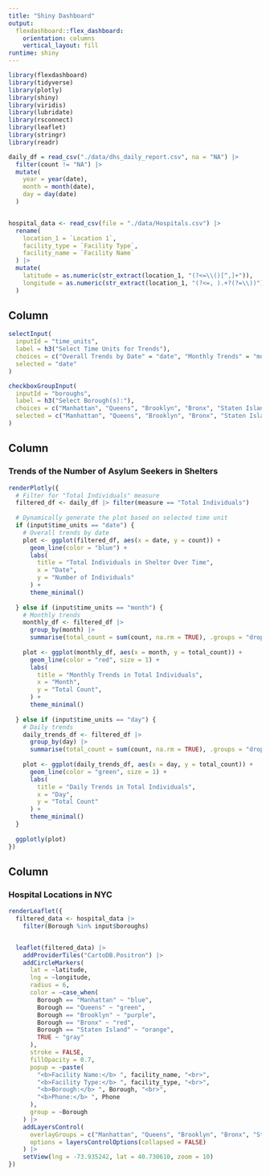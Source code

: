 ```yaml
---
title: "Shiny Dashboard"
output: 
  flexdashboard::flex_dashboard:
    orientation: columns
    vertical_layout: fill
runtime: shiny
---
```


```r
library(flexdashboard)
library(tidyverse)
library(plotly)
library(shiny)
library(viridis)
library(lubridate)
library(rsconnect)
library(leaflet)
library(stringr)
library(readr)

```

```r
daily_df = read_csv("./data/dhs_daily_report.csv", na = "NA") |> 
  filter(count != "NA") |> 
  mutate(
    year = year(date),
    month = month(date),
    day = day(date)
  )


hospital_data <- read_csv(file = "./data/Hospitals.csv") |>  
  rename(
    location_1 = `Location 1`, 
    facility_type = `Facility Type`,
    facility_name = `Facility Name`
  ) |> 
  mutate(
    latitude = as.numeric(str_extract(location_1, "(?<=\\()[^,]+")),
    longitude = as.numeric(str_extract(location_1, "(?<=, ).+?(?=\\))"))
  )
```



Column {.sidebar}
-----------------------------------------------------------------------

```r
selectInput(
  inputId = "time_units",
  label = h3("Select Time Units for Trends"),
  choices = c("Overall Trends by Date" = "date", "Monthly Trends" = "month", "Daily Trends" = "day"),
  selected = "date"
)
```

```r
checkboxGroupInput(
  inputId = "boroughs",
  label = h3("Select Borough(s):"),
  choices = c("Manhattan", "Queens", "Brooklyn", "Bronx", "Staten Island"),
  selected = c("Manhattan", "Queens", "Brooklyn", "Bronx", "Staten Island")
)
```



Column {data-width=650}
-----------------------------------------------------------------------

### Trends of the Number of Asylum Seekers in Shelters

```r
renderPlotly({
  # Filter for "Total Individuals" measure
  filtered_df <- daily_df |> filter(measure == "Total Individuals")
  
  # Dynamically generate the plot based on selected time unit
  if (input$time_units == "date") {
    # Overall trends by date
    plot <- ggplot(filtered_df, aes(x = date, y = count)) +
      geom_line(color = "blue") +
      labs(
        title = "Total Individuals in Shelter Over Time",
        x = "Date",
        y = "Number of Individuals"
      ) +
      theme_minimal()
    
  } else if (input$time_units == "month") {
    # Monthly trends
    monthly_df <- filtered_df |> 
      group_by(month) |> 
      summarise(total_count = sum(count, na.rm = TRUE), .groups = "drop")
    
    plot <- ggplot(monthly_df, aes(x = month, y = total_count)) +
      geom_line(color = "red", size = 1) +
      labs(
        title = "Monthly Trends in Total Individuals",
        x = "Month",
        y = "Total Count",
      ) +
      theme_minimal()
    
  } else if (input$time_units == "day") {
    # Daily trends
    daily_trends_df <- filtered_df |> 
      group_by(day) |> 
      summarise(total_count = sum(count, na.rm = TRUE), .groups = "drop")
    
    plot <- ggplot(daily_trends_df, aes(x = day, y = total_count)) +
      geom_line(color = "green", size = 1) +
      labs(
        title = "Daily Trends in Total Individuals",
        x = "Day",
        y = "Total Count"
      ) +
      theme_minimal()
  }
  
  ggplotly(plot)
})


```

Column {data-width=350}
-----------------------------------------------------------------------

### Hospital Locations in NYC

```r
renderLeaflet({
  filtered_data <- hospital_data |> 
    filter(Borough %in% input$boroughs)


  leaflet(filtered_data) |> 
    addProviderTiles("CartoDB.Positron") |> 
    addCircleMarkers(
      lat = ~latitude,
      lng = ~longitude,
      radius = 6,
      color = ~case_when(
        Borough == "Manhattan" ~ "blue",
        Borough == "Queens" ~ "green",
        Borough == "Brooklyn" ~ "purple",
        Borough == "Bronx" ~ "red",
        Borough == "Staten Island" ~ "orange",
        TRUE ~ "gray"
      ),
      stroke = FALSE,
      fillOpacity = 0.7,
      popup = ~paste(
        "<b>Facility Name:</b> ", facility_name, "<br>",
        "<b>Facility Type:</b> ", facility_type, "<br>",
        "<b>Borough:</b> ", Borough, "<br>",
        "<b>Phone:</b> ", Phone
      ),
      group = ~Borough
    ) |> 
    addLayersControl(
      overlayGroups = c("Manhattan", "Queens", "Brooklyn", "Bronx", "Staten Island"),
      options = layersControlOptions(collapsed = FALSE)
    ) |> 
    setView(lng = -73.935242, lat = 40.730610, zoom = 10)
})

```




